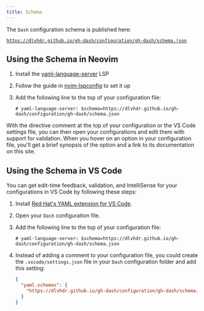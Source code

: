 ```yaml
---
title: Schema
---
```


The `Dash` configuration schema is published here:

[`https://dlvhdr.github.io/gh-dash/configuration/gh-dash/schema.json`][02]

## Using the Schema in Neovim

1. Install the [yaml-language-server](https://github.com/redhat-developer/yaml-language-server) LSP
2. Follow the guide in [nvim-lspconfig](https://github.com/neovim/nvim-lspconfig/blob/master/doc/configs.md#yamlls) to set it up
3. Add the following line to the top of your configuration file:

   ```
   # yaml-language-server: $schema=https://dlvhdr.github.io/gh-dash/configuration/gh-dash/schema.json
   ```

With the directive comment at the top of your configuration or the VS Code settings file, you can
then open your configurations and edit them with support for validation. When you hover on an
option in your configuration file, you'll get a brief synopsis of the option and a link to its
documentation on this site.

## Using the Schema in VS Code

You can get edit-time feedback, validation, and IntelliSense for your configurations in VS Code by
following these steps:

1. Install [Red Hat's YAML extension for VS Code][03].
1. Open your `Dash` configuration file.
1. Add the following line to the top of your configuration file:

   ```
   # yaml-language-server: $schema=https://dlvhdr.github.io/gh-dash/configuration/gh-dash/schema.json
   ```

1. Instead of adding a comment to your configuration file, you could create the
   `.vscode/settings.json` file in your `Dash` configuration folder and add this setting:

   ```json
   {
     "yaml.schemas": {
       "https://dlvhdr.github.io/gh-dash/configuration/gh-dash/schema.json": "*.yml"
     }
   }
   ```

[01]: /getting-started/usage#--config
[02]: /schema.json
[03]: https://marketplace.visualstudio.com/items?itemName=redhat.vscode-yaml
